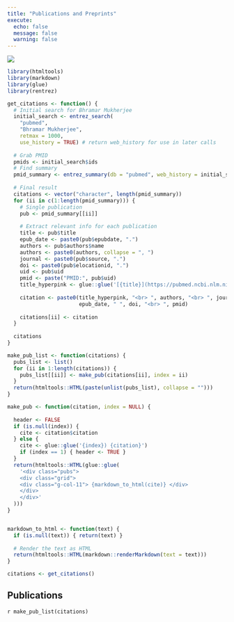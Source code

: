 ```yaml
---
title: "Publications and Preprints"
execute: 
  echo: false
  message: false
  warning: false
---
```


::: {.column-body}
![](images/banner-images/publications-preprints.jpg)
:::

```r
library(htmltools)
library(markdown)
library(glue)
library(rentrez)

get_citations <- function() {
  # Initial search for Bhramar Mukherjee
  initial_search <- entrez_search(
    "pubmed",
    "Bhramar Mukherjee", 
    retmax = 1000,
    use_history = TRUE) # return web_history for use in later calls
  
  # Grab PMID
  pmids <- initial_search$ids
  # Find summary
  pmid_summary <- entrez_summary(db = "pubmed", web_history = initial_search$web_history)
  
  # Final result
  citations <- vector("character", length(pmid_summary))
  for (ii in c(1:length(pmid_summary))) {
    # Single publication
    pub <- pmid_summary[[ii]]
    
    # Extract relevant info for each publication
    title <- pub$title
    epub_date <- paste0(pub$epubdate, ".")
    authors <- pub$authors$name
    authors <- paste0(authors, collapse = ", ")
    journal <- paste0(pub$source, ".")
    doi <- paste0(pub$elocationid, ".")
    uid <- pub$uid
    pmid <- paste("PMID:", pub$uid)
    title_hyperpink <- glue::glue('[{title}](https://pubmed.ncbi.nlm.nih.gov/{uid}/)')
    
    citation <- paste0(title_hyperpink, "<br> ", authors, "<br> ", journal, " ",
                       epub_date, " ", doi, "<br> ", pmid)
    
    citations[ii] <- citation
  }
  
  citations
}

make_pub_list <- function(citations) {
  pubs_list <- list()
  for (ii in 1:length(citations)) {
    pubs_list[[ii]] <- make_pub(citations[ii], index = ii)
  }
  return(htmltools::HTML(paste(unlist(pubs_list), collapse = "")))
}

make_pub <- function(citation, index = NULL) {
  
  header <- FALSE
  if (is.null(index)) {
    cite <- citation$citation
  } else {
    cite <- glue::glue('{index}) {citation}')
    if (index == 1) { header <- TRUE }
  }
  return(htmltools::HTML(glue::glue(
    '<div class="pubs">
    <div class="grid">
    <div class="g-col-11"> {markdown_to_html(cite)} </div>
    </div>
    </div>'
  )))
}


markdown_to_html <- function(text) {
  if (is.null(text)) { return(text) }
  
  # Render the text as HTML
  return(htmltools::HTML(markdown::renderMarkdown(text = text)))
}
```


```r
citations <- get_citations()
```


## Publications

`r make_pub_list(citations)`